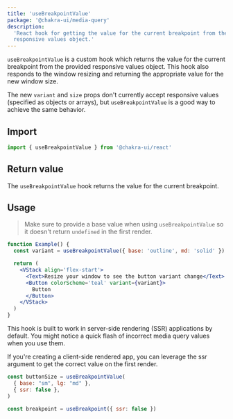 ```yaml
---
title: 'useBreakpointValue'
package: '@chakra-ui/media-query'
description:
  'React hook for getting the value for the current breakpoint from the provided
  responsive values object.'
---
```


`useBreakpointValue` is a custom hook which returns the value for the current
breakpoint from the provided responsive values object. This hook also responds
to the window resizing and returning the appropriate value for the new window
size.

The new `variant` and `size` props don't currently accept responsive values
(specified as objects or arrays), but `useBreakpointValue` is a good way to
achieve the same behavior.

## Import

```js
import { useBreakpointValue } from '@chakra-ui/react'
```

## Return value

The `useBreakpointValue` hook returns the value for the current breakpoint.

## Usage

> Make sure to provide a base value when using `useBreakpointValue` so it doesn't return `undefined` in the first render.

```jsx
function Example() {
  const variant = useBreakpointValue({ base: 'outline', md: 'solid' })

  return (
    <VStack align='flex-start'>
      <Text>Resize your window to see the button variant change</Text>
      <Button colorScheme='teal' variant={variant}>
        Button
      </Button>
    </VStack>
  )
}
```

This hook is built to work in server-side rendering (SSR) applications by default. You might notice a quick flash of incorrect media query values when you use them.

If you're creating a client-side rendered app, you can leverage the ssr argument to get the correct value on the first render.

```jsx
const buttonSize = useBreakpointValue(
  { base: "sm", lg: "md" },
  { ssr: false },
)

const breakpoint = useBreakpoint({ ssr: false })
```
